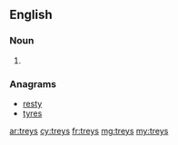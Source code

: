 ==English==

===Noun===
{{head|en|noun plural form}}

# {{plural of|trey|lang=en}}

===Anagrams===
* [[resty#English|resty]]
* [[tyres#English|tyres]]

[[ar:treys]]
[[cy:treys]]
[[fr:treys]]
[[mg:treys]]
[[my:treys]]